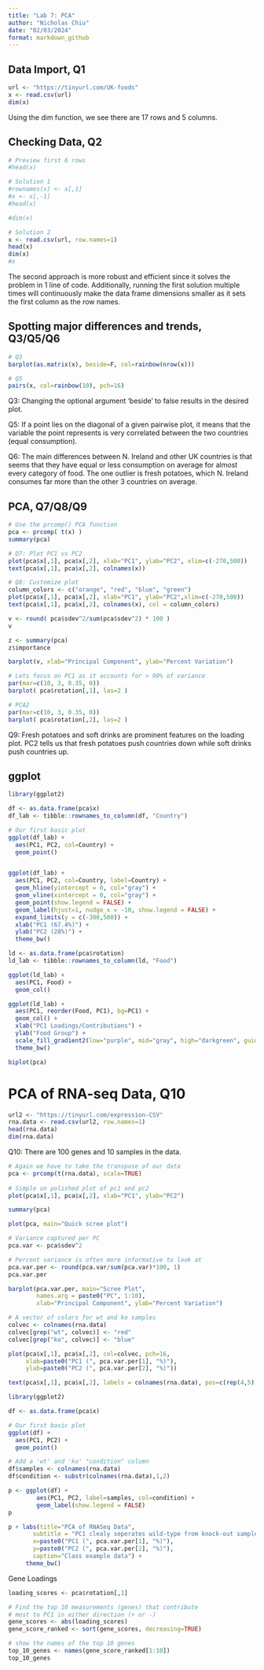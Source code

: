 ---
title: "Lab 7: PCA"
author: "Nicholas Chiu"
date: "02/03/2024"
format: markdown_github
---

## Data Import, Q1

```{r}
url <- "https://tinyurl.com/UK-foods"
x <- read.csv(url)
dim(x)
```

Using the dim function, we see there are 17 rows and 5 columns.

## Checking Data, Q2

```{r}
# Preview first 6 rows
#head(x)

# Solution 1
#rownames(x) <- x[,1]
#x <- x[,-1]
#head(x)

#dim(x)

# Solution 2
x <- read.csv(url, row.names=1)
head(x)
dim(x)
#x
```

The second approach is more robust and efficient since it solves the problem in 1
line of code. Additionally, running the first solution multiple times will
continuously make the data frame dimensions smaller as it sets the first column
as the row names.

## Spotting major differences and trends, Q3/Q5/Q6

```{r}
# Q3
barplot(as.matrix(x), beside=F, col=rainbow(nrow(x)))

# Q5
pairs(x, col=rainbow(10), pch=16)
```

Q3: Changing the optional argument 'beside' to false results in the desired plot.

Q5: If a point lies on the diagonal of a given pairwise plot, it means that the variable
the point represents is very correlated between the two countries (equal consumption).

Q6: The main differences between N. Ireland and other UK countries is that seems that they
have equal or less consumption on average for almost every category of food. The one outlier is fresh potatoes, which N. Ireland consumes far more than the other 3 countries on average.

## PCA, Q7/Q8/Q9

```{r}
# Use the prcomp() PCA function 
pca <- prcomp( t(x) )
summary(pca)

# Q7: Plot PC1 vs PC2
plot(pca$x[,1], pca$x[,2], xlab="PC1", ylab="PC2", xlim=c(-270,500))
text(pca$x[,1], pca$x[,2], colnames(x))

# Q8: Customize plot
column_colors <- c("orange", "red", "blue", "green")
plot(pca$x[,1], pca$x[,2], xlab="PC1", ylab="PC2",xlim=c(-270,500))
text(pca$x[,1], pca$x[,2], colnames(x), col = column_colors)

v <- round( pca$sdev^2/sum(pca$sdev^2) * 100 )
v

z <- summary(pca)
z$importance

barplot(v, xlab="Principal Component", ylab="Percent Variation")

# Lets focus on PC1 as it accounts for > 90% of variance 
par(mar=c(10, 3, 0.35, 0))
barplot( pca$rotation[,1], las=2 )

# PCA2
par(mar=c(10, 3, 0.35, 0))
barplot( pca$rotation[,2], las=2 )

```
Q9: Fresh potatoes and soft drinks are prominent features on the loading plot. PC2 tells us that
fresh potatoes push countries down while soft drinks push countries up.

## ggplot
```{r}
library(ggplot2)

df <- as.data.frame(pca$x)
df_lab <- tibble::rownames_to_column(df, "Country")

# Our first basic plot
ggplot(df_lab) + 
  aes(PC1, PC2, col=Country) + 
  geom_point()


ggplot(df_lab) + 
  aes(PC1, PC2, col=Country, label=Country) + 
  geom_hline(yintercept = 0, col="gray") +
  geom_vline(xintercept = 0, col="gray") +
  geom_point(show.legend = FALSE) +
  geom_label(hjust=1, nudge_x = -10, show.legend = FALSE) +
  expand_limits(y = c(-300,500)) +
  xlab("PC1 (67.4%)") +
  ylab("PC2 (28%)") +
  theme_bw()

ld <- as.data.frame(pca$rotation)
ld_lab <- tibble::rownames_to_column(ld, "Food")

ggplot(ld_lab) +
  aes(PC1, Food) +
  geom_col() 

ggplot(ld_lab) +
  aes(PC1, reorder(Food, PC1), bg=PC1) +
  geom_col() + 
  xlab("PC1 Loadings/Contributions") +
  ylab("Food Group") +
  scale_fill_gradient2(low="purple", mid="gray", high="darkgreen", guide=NULL) +
  theme_bw()

biplot(pca)
```

# PCA of RNA-seq Data, Q10

```{r}
url2 <- "https://tinyurl.com/expression-CSV"
rna.data <- read.csv(url2, row.names=1)
head(rna.data)
dim(rna.data)

```
Q10: There are 100 genes and 10 samples in the data.

```{r}
# Again we have to take the transpose of our data 
pca <- prcomp(t(rna.data), scale=TRUE)
 
# Simple un polished plot of pc1 and pc2
plot(pca$x[,1], pca$x[,2], xlab="PC1", ylab="PC2")

summary(pca)

plot(pca, main="Quick scree plot")

# Variance captured per PC 
pca.var <- pca$sdev^2

# Percent variance is often more informative to look at 
pca.var.per <- round(pca.var/sum(pca.var)*100, 1)
pca.var.per

barplot(pca.var.per, main="Scree Plot", 
        names.arg = paste0("PC", 1:10),
        xlab="Principal Component", ylab="Percent Variation")
```

```{r}
# A vector of colors for wt and ko samples
colvec <- colnames(rna.data)
colvec[grep("wt", colvec)] <- "red"
colvec[grep("ko", colvec)] <- "blue"

plot(pca$x[,1], pca$x[,2], col=colvec, pch=16,
     xlab=paste0("PC1 (", pca.var.per[1], "%)"),
     ylab=paste0("PC2 (", pca.var.per[2], "%)"))

text(pca$x[,1], pca$x[,2], labels = colnames(rna.data), pos=c(rep(4,5), rep(2,5)))
```
```{r}
library(ggplot2)

df <- as.data.frame(pca$x)

# Our first basic plot
ggplot(df) + 
  aes(PC1, PC2) + 
  geom_point()

# Add a 'wt' and 'ko' "condition" column
df$samples <- colnames(rna.data) 
df$condition <- substr(colnames(rna.data),1,2)

p <- ggplot(df) + 
        aes(PC1, PC2, label=samples, col=condition) + 
        geom_label(show.legend = FALSE)
p

p + labs(title="PCA of RNASeq Data",
       subtitle = "PC1 clealy seperates wild-type from knock-out samples",
       x=paste0("PC1 (", pca.var.per[1], "%)"),
       y=paste0("PC2 (", pca.var.per[2], "%)"),
       caption="Class example data") +
     theme_bw()
```

Gene Loadings
```{r}
loading_scores <- pca$rotation[,1]

# Find the top 10 measurements (genes) that contribute
# most to PC1 in either direction (+ or -)
gene_scores <- abs(loading_scores) 
gene_score_ranked <- sort(gene_scores, decreasing=TRUE)

# show the names of the top 10 genes
top_10_genes <- names(gene_score_ranked[1:10])
top_10_genes 
```

